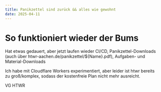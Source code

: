 ```yaml
---
title: Panikzettel sind zurück && alles wie gewohnt
date: 2025-04-11
---
```


# So funktioniert wieder der Bums

Hat etwas gedauert, aber jetzt laufen wieder CI/CD, Panikzettel-Downloads (auch über htwr-aachen.de/panikzettel/$\{Name\}.pdf), Aufgaben- und Material-Downloads

Ich habe mit Cloudflare Workers experimentiert, aber leider ist htwr bereits zu groß/komplex, sodass der kostenfreie Plan nicht mehr ausreicht.

VG
HTWR
